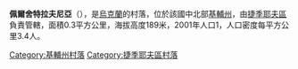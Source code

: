 {{coord|49|21|46|N|29|36|21|E|scale:30000|display=title}}

'''佩爾舍特拉夫尼亞'''（{{lang-uk|Перше Травня}}），是[[烏克蘭|烏克蘭]]的村落，位於該國中北部[[基輔州|基輔州]]，由[[捷季耶夫區|捷季耶夫區]]負責管轄，面積0.3平方公里，海拔高度189米，2001年人口1，人口密度每平方公里3.4人。

{{DEFAULTSORT:Перше Травня}}
[[Category:基輔州村落|Category:基輔州村落]]
[[Category:捷季耶夫區村落|Category:捷季耶夫區村落]]


{{Kiev-geo-stub}}